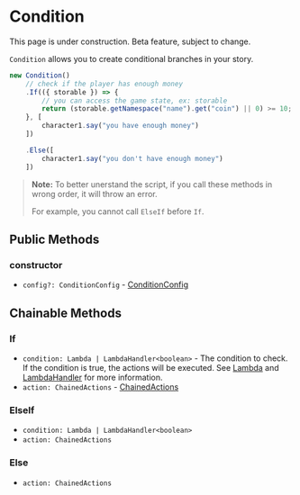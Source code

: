 
# Condition

<Callout type="warning" emoji="⚠️">
    This page is under construction.
</Callout>

<Callout type="warning" emoji="⚠️">
    Beta feature, subject to change.
</Callout>

`Condition` allows you to create conditional branches in your story.

```typescript
new Condition()
    // check if the player has enough money
    .If(({ storable }) => {
        // you can access the game state, ex: storable
        return (storable.getNamespace("name").get("coin") || 0) >= 10;
    }, [
        character1.say("you have enough money")
    ])

    .Else([
        character1.say("you don't have enough money")
    ])
```

> **Note:** To better unerstand the script, if you call these methods in wrong order, it will throw an error.
> 
> For example, you cannot call `ElseIf` before `If`.

## Public Methods

### constructor

<Steps>

- `config?: ConditionConfig` - [ConditionConfig](../types/ConditionConfig)

</Steps>

## Chainable Methods

### If

<Steps>

- `condition: Lambda | LambdaHandler<boolean>` - The condition to check. If the condition is true, the actions will be executed.
See [Lambda](../types/Lambda) and [LambdaHandler](../types/LambdaHandler) for more information.
- `action: ChainedActions` - [ChainedActions](../types/ChainedActions)

</Steps>

### ElseIf

<Steps>

- `condition: Lambda | LambdaHandler<boolean>`
- `action: ChainedActions`

</Steps>

### Else

<Steps>

- `action: ChainedActions`

</Steps>


